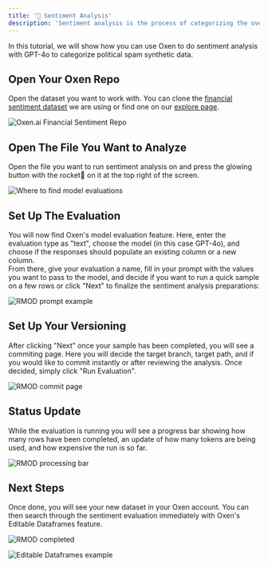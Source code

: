 ```yaml
---
title: '🧐 Sentiment Analysis'
description: 'Sentiment analysis is the process of categorizing the overall feeling and opinion of a piece of text. For example, "Tesla''s stock skyrockets by 20%" would have positive sentiment, and "I hate when Airpods disconnect from my device" would have negative sentiment. This type of analysis can be useful for analyzing customer feedback at scale, monitoring brands on social media, predicting financial markets, and much more.'
---
```


In this tutorial, we will show how you can use Oxen to do sentiment analysis with GPT-4o to categorize political spam synthetic data.

## Open Your Oxen Repo
Open the dataset you want to work with. You can clone the [financial sentiment dataset](https://www.oxen.ai/ox/financial_sentiment) we are using or find one on our [explore page](https://www.oxen.ai/explore).


<img
  className="block"
  src="/images/financial_sentiment_dataset.png"
  alt="Oxen.ai Financial Sentiment Repo"
/>

## Open The File You Want to Analyze

Open the file you want to run sentiment analysis on and press the glowing button with the rocket🚀 on it at the top right of the screen.


<img
  className="block"
  src="/images/rmod_button.png"
  alt="Where to find model evaluations"
/>

## Set Up The Evaluation

You will now find Oxen's model evaluation feature. Here, enter the evaluation type as "text", choose the model (in this case GPT-4o), and choose if the responses should populate an existing column or a new column.  
From there, give your evaluation a name, fill in your prompt with the values you want to pass to the model, and decide if you want to run a quick sample on a few rows or click "Next" to finalize the sentiment analysis preparations:

<img
  className="block"
  src="/images/rmod_prompt.png"
  alt="RMOD prompt example"
/>

## Set Up Your Versioning

After clicking "Next" once your sample has been completed, you will see a commiting page. Here you will decide the target branch, target path, and if you would like to commit instantly or after reviewing the analysis. Once decided, simply click "Run Evaluation".
 
<img
  className="block"
  src="/images/rmod_commit_page.png"
  alt="RMOD commit page"
/>

## Status Update
While the evaluation is running you will see a progress bar showing how many rows have been completed, an update of how many tokens are being used, and how expensive the run is so far.


<img
  className="block"
  src="/images/rmod_status_bar.png"
  alt="RMOD processing bar"
/>

## Next Steps
Once done, you will see your new dataset in your Oxen account. You can then search through the sentiment evaluation immediately with Oxen's Editable Dataframes feature.


<img
  className="block"
  src="/images/rmod_final_page.png"
  alt="RMOD completed"
/>

<img
  className="block"
  src="/images/editable_df.png"
  alt="Editable Dataframes example"
/>